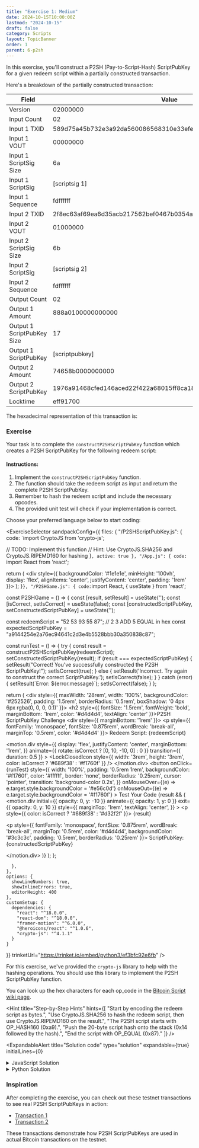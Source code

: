 ```yaml
---
title: "Exercise 1: Medium"
date: 2024-10-15T10:00:00Z
lastmod: "2024-10-15"
draft: false
category: Scripts
layout: TopicBanner
order: 1
parent: 6-p2sh
---
```


In this exercise, you'll construct a P2SH (Pay-to-Script-Hash) ScriptPubKey for a given redeem script within a partially constructed transaction.

Here's a breakdown of the partially constructed transaction:

| Field                    | Value                                                            |
| ------------------------ | ---------------------------------------------------------------- |
| Version                  | 02000000                                                         |
| Input Count              | 02                                                               |
| Input 1 TXID             | 589d75a45b732e3a92da560086568310e33efe5cfb26bcb2685d7ee712af7a3e |
| Input 1 VOUT             | 00000000                                                         |
| Input 1 ScriptSig Size   | 6a                                                               |
| Input 1 ScriptSig        | [scriptsig 1]                                                    |
| Input 1 Sequence         | fdffffff                                                         |
| Input 2 TXID             | 2f8ec63af69ea6d35acb217562bef0467b0354a2dad430a71051041e5cfd0499 |
| Input 2 VOUT             | 01000000                                                         |
| Input 2 ScriptSig Size   | 6b                                                               |
| Input 2 ScriptSig        | [scriptsig 2]                                                    |
| Input 2 Sequence         | fdffffff                                                         |
| Output Count             | 02                                                               |
| Output 1 Amount          | 888a0100000000000                                                |
| Output 1 ScriptPubKey Size| 17                                                              |
| Output 1 ScriptPubKey    | [scriptpubkey]                                                   |
| Output 2 Amount          | 74658b0000000000                                                 |
| Output 2 ScriptPubKey    | 1976a91468cfed146aced22f422a68015ff8ca180761912a88ac             |
| Locktime                 | eff91700                                                         |

The hexadecimal representation of this transaction is:

<CodeSnippet
    code="0200000002589d75a45b732e3a92da560086568310e33efe5cfb26bcb2685d7ee712af7a3e000000006a-[scriptsig 1]-fdffffff2f8ec63af69ea6d35acb217562bef0467b0354a2dad430a71051041e5cfd0499010000006b-[scriptsig 2]-fdffffff02888a01000000000017-[scriptpubkey]-74658b00000000001976a91468cfed146aced22f422a68015ff8ca180761912a88aceff91700"
    language="text"
    showLineNumbers={true}
/>

### Exercise

Your task is to complete the `constructP2SHScriptPubKey` function which creates a P2SH ScriptPubKey for the following redeem script:

<CodeSnippet
    code="    2 3 ADD 5 EQUAL"
    language="text"
    showLineNumbers={false}
/>

#### Instructions:
1. Implement the `constructP2SHScriptPubKey` function.
2. The function should take the redeem script as input and return the complete P2SH ScriptPubKey.
3. Remember to hash the redeem script and include the necessary opcodes.
4. The provided unit test will check if your implementation is correct.

Choose your preferred language below to start coding:

<ExerciseSelector
  sandpackConfig={{
    files: {
      "/P2SHScriptPubKey.js": {
        code: `import CryptoJS from 'crypto-js';

  // TODO: Implement this function
  // Hint: Use CryptoJS.SHA256 and CryptoJS.RIPEMD160 for hashing
}`,
        active: true
      },
      "/App.js": {
        code: `import React from 'react';

  return (
    <div style={{ backgroundColor: '#1e1e1e', minHeight: '100vh', display: 'flex', alignItems: 'center', justifyContent: 'center', padding: '1rem' }}>
      <P2SHGame />
    </div>
  );
}`
      },
      "/P2SHGame.js": {
        code: `import React, { useState } from 'react';

const P2SHGame = () => {
  const [result, setResult] = useState('');
  const [isCorrect, setIsCorrect] = useState(false);
  const [constructedScriptPubKey, setConstructedScriptPubKey] = useState('');

  const redeemScript = "52 53 93 55 87";  // 2 3 ADD 5 EQUAL in hex
  const expectedScriptPubKey = "a9144254e2a76ec94641c2d3e4b5528bbb30a350838c87";

  const runTest = () => {
    try {
      const result = constructP2SHScriptPubKey(redeemScript);
      setConstructedScriptPubKey(result);
      if (result === expectedScriptPubKey) {
        setResult("Correct! You've successfully constructed the P2SH ScriptPubKey!");
        setIsCorrect(true);
      } else {
        setResult('Incorrect. Try again to construct the correct ScriptPubKey.');
        setIsCorrect(false);
      }
    } catch (error) {
      setResult(\`Error: \${error.message}\`);
      setIsCorrect(false);
    }
  };

  return (
    <div style={{ maxWidth: '28rem', width: '100%', backgroundColor: '#252526', padding: '1.5rem', borderRadius: '0.5rem', boxShadow: '0 4px 6px rgba(0, 0, 0, 0.1)' }}>
      <h2 style={{ fontSize: '1.5rem', fontWeight: 'bold', marginBottom: '1rem', color: '#d4d4d4', textAlign: 'center' }}>P2SH ScriptPubKey Challenge</h2>
      <div style={{ marginBottom: '1rem' }}>
        <p style={{ fontFamily: 'monospace', fontSize: '0.875rem', wordBreak: 'break-all', marginTop: '0.5rem', color: '#d4d4d4' }}>
          Redeem Script: {redeemScript}
        </p>
      </div>
      <motion.div
        style={{
          display: 'flex',
          justifyContent: 'center',
          marginBottom: '1rem',
        }}
        animate={{ rotate: isCorrect ? [0, 10, -10, 0] : 0 }}
        transition={{ duration: 0.5 }}
      >
        <LockClosedIcon style={{ width: '3rem', height: '3rem', color: isCorrect ? '#689f38' : '#f1760f' }} />
      </motion.div>
      <button
        onClick={runTest}
        style={{
          width: '100%',
          padding: '0.5rem 1rem',
          backgroundColor: '#f1760f',
          color: '#ffffff',
          border: 'none',
          borderRadius: '0.25rem',
          cursor: 'pointer',
          transition: 'background-color 0.2s',
        }}
        onMouseOver={(e) => e.target.style.backgroundColor = '#e56c0d'}
        onMouseOut={(e) => e.target.style.backgroundColor = '#f1760f'}
      >
        Test Your Code
      </button>
      <AnimatePresence>
        {result && (
          <motion.div
            initial={{ opacity: 0, y: -10 }}
            animate={{ opacity: 1, y: 0 }}
            exit={{ opacity: 0, y: 10 }}
            style={{
              marginTop: '1rem',
              textAlign: 'center',
            }}
          >
            <p style={{ color: isCorrect ? '#689f38' : '#d32f2f' }}>
              {result}
            </p>
            <p style={{ 
              fontFamily: 'monospace', 
              fontSize: '0.875rem', 
              wordBreak: 'break-all', 
              marginTop: '0.5rem', 
              color: '#d4d4d4',
              backgroundColor: '#3c3c3c',
              padding: '0.5rem',
              borderRadius: '0.25rem'
            }}>
              ScriptPubKey: {constructedScriptPubKey}
            </p>
          </motion.div>
        )}
      </AnimatePresence>
    </div>
  );
};

      },
    },
    options: {
      showLineNumbers: true,
      showInlineErrors: true,
      editorHeight: 400
    },
    customSetup: {
      dependencies: {
        "react": "^18.0.0",
        "react-dom": "^18.0.0",
        "framer-motion": "^6.0.0",
        "@heroicons/react": "^1.0.6",
        "crypto-js": "^4.1.1"
      }
    }
  }}
  trinketUrl="https://trinket.io/embed/python3/ef3bfc92e6fb"
/>

For this exercise, we've provided the `crypto-js` library to help with the hashing operations. You should use this library to implement the P2SH ScriptPubKey function.

You can look up the hex characters for each op_code in the [Bitcoin Script wiki page](https://en.bitcoin.it/wiki/Script).

<Hint
    title="Step-by-Step Hints"
    hints={[
        "Start by encoding the redeem script as bytes.",
        "Use CryptoJS.SHA256 to hash the redeem script, then use CryptoJS.RIPEMD160 on the result.",
        "The P2SH script starts with OP_HASH160 (0xa9).",
        "Push the 20-byte script hash onto the stack (0x14 followed by the hash).",
        "End the script with OP_EQUAL (0x87)."
    ]}
/>

<ExpandableAlert
  title="Solution code"
  type="solution"
  expandable={true}
  initialLines={0}
>
  <details>
    <summary>JavaScript Solution</summary>
    ```javascript
    import CryptoJS from 'crypto-js';

    export function constructP2SHScriptPubKey(redeemScript) {
        // Convert redeem script from hex to WordArray
        const scriptWordArray = CryptoJS.enc.Hex.parse(redeemScript.replace(/\s/g, ''));
        
        // Hash the redeem script
        const sha256Hash = CryptoJS.SHA256(scriptWordArray);
        const ripemd160Hash = CryptoJS.RIPEMD160(sha256Hash);
        
        // Convert hash to hex
        const scriptHash = ripemd160Hash.toString(CryptoJS.enc.Hex);
        
        // Construct the P2SH script
        const p2shScript = 'a914' + scriptHash + '87';
        
        return p2shScript;
    }
    ```
  </details>

  <details>
    <summary>Python Solution</summary>
    ```python
    import hashlib

    def construct_p2sh_scriptpubkey(redeem_script: str) -> str:
        # Encode the redeem script as bytes
        script_bytes = bytes.fromhex(redeem_script.replace(" ", ""))
        
        # Hash the redeem script
        sha256_hash = hashlib.sha256(script_bytes).digest()
        ripemd160_hash = hashlib.new('ripemd160', sha256_hash).digest()
        
        # Construct the P2SH script
        p2sh_script = b'\xa9\x14' + ripemd160_hash + b'\x87'
        
        return p2sh_script.hex()
    ```
  </details>
</ExpandableAlert>

### Inspiration

After completing the exercise, you can check out these testnet transactions to see real P2SH ScriptPubKeys in action:
- [Transaction 1](https://mempool.space/testnet/tx/463782617f0e6a69102530caa9ba2fe48f996128378af99ee437a22660afc5a7)
- [Transaction 2](https://mempool.space/testnet/tx/4bb9f0a567e83f8ef3b5a18d9b2b19e1139f302471ad03246be50598151d019a)

These transactions demonstrate how P2SH ScriptPubKeys are used in actual Bitcoin transactions on the testnet.